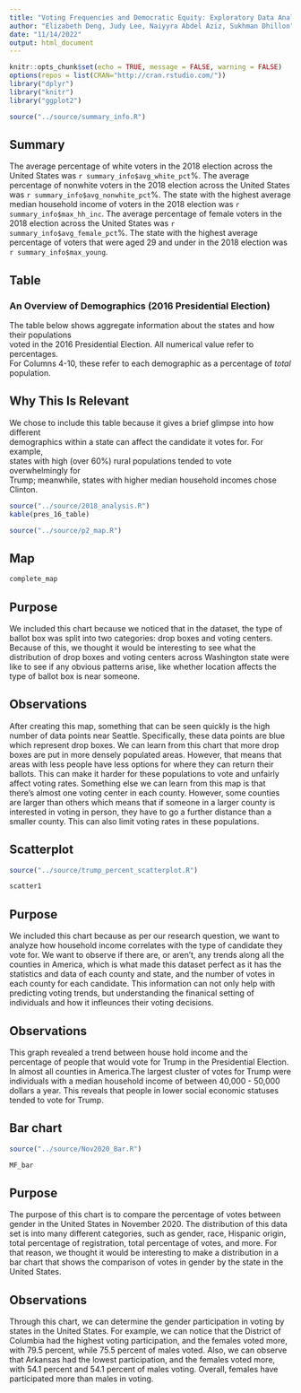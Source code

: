 ```yaml
---
title: "Voting Frequencies and Democratic Equity: Exploratory Data Analysis "
author: "Elizabeth Deng, Judy Lee, Naiyyra Abdel Aziz, Sukhman Dhillon"
date: "11/14/2022"
output: html_document
---
```


```r
knitr::opts_chunk$set(echo = TRUE, message = FALSE, warning = FALSE)
options(repos = list(CRAN="http://cran.rstudio.com/"))
library("dplyr")
library("knitr")
library("ggplot2")
```

```r
source("../source/summary_info.R")
```

## Summary 
The average percentage of white voters in the 2018 election across the United States was `r summary_info$avg_white_pct`%.
The average percentage of nonwhite voters in the 2018 election across the United States was `r summary_info$avg_nonwhite_pct`%.
The state with the highest average median household income of voters in the 2018 election was `r summary_info$max_hh_inc`.
The average percentage of female voters in the 2018 election across the United States was `r summary_info$avg_female_pct`%.
The state with the highest average percentage of voters that were aged 29 and under in the 2018 election was `r summary_info$max_young`.

## Table  
### An Overview of Demographics (2016 Presidential Election)  
The table below shows aggregate information about the states and how their populations  
voted in the 2016 Presidential Election. All numerical value refer to percentages.   
For Columns 4-10, these refer to each demographic as a percentage of *total* population.  

## Why This Is Relevant  
We chose to include this table because it gives a brief glimpse into how different   
demographics within a state can affect the candidate it votes for. For example,   
states with high (over 60%) rural populations tended to vote overwhelmingly for   
Trump; meanwhile, states with higher median household incomes chose Clinton. 

```r
source("../source/2018_analysis.R")
kable(pres_16_table)
```

 

```r
source("../source/p2_map.R")
```

## Map
```r
complete_map
```

## Purpose
We included this chart because we noticed that in the dataset, the type of ballot
box was split into two categories: drop boxes and voting centers. Because of this,
we thought it would be interesting to see what the distribution of drop boxes and
voting centers across Washington state were like to see if any obvious patterns arise,
like whether location affects the type of ballot box is near someone.

## Observations
After creating this map, something that can be seen quickly is the high number of
data points near Seattle. Specifically, these data points are blue which represent 
drop boxes. We can learn from this chart that more drop boxes are put in more densely
populated areas. However, that means that areas with less people have less options
for where they can return their ballots. This can make it harder for these populations
to vote and unfairly affect voting rates. Something else we can learn from this map
is that there's almost one voting center in each county. However, some counties are
larger than others which means that if someone in a larger county is interested in
voting in person, they have to go a further distance than a smaller county. This can
also limit voting rates in these populations.

## Scatterplot
``` r
source("../source/trump_percent_scatterplot.R")
```

```r
scatter1
```

## Purpose

We included this chart because as per our research question, we want to analyze
how household income correlates with the type of candidate they vote for. We 
want to observe if there are, or aren't, any trends along all the counties in 
America, which is what made this dataset perfect as it has the statistics and data
of each county and state, and the number of votes in each county for each candidate. 
This information can not only help with predicting voting trends, but understanding 
the finanical setting of individuals and how it infleunces their voting decisions.


## Observations
This graph revealed a trend between house hold income and the percentage of people
that would vote for Trump in the Presidential Election. In almost all counties in America.The largest cluster of votes for Trump were individuals with a median household income of between 40,000 - 50,000 dollars a year. This reveals that people in lower social economic statuses tended to vote for Trump. 

## Bar chart

```r
source("../source/Nov2020_Bar.R")
```

```r
MF_bar
```

## Purpose

The purpose of this chart is to compare the percentage of votes between gender in the United States in November 2020. The distribution of this data set is into many different categories, such as gender, race, Hispanic origin, total percentage of registration, total percentage of votes, and more. For that reason, we thought it would be interesting to make a distribution in a bar chart that shows the comparison of votes in gender by the state in the United States. 


## Observations

Through this chart, we can determine the gender participation in voting by states in the United States. For example, we can notice that the District of Columbia had the highest voting participation, and the females voted more, with 79.5 percent, while 75.5 percent of males voted. Also, we can observe that Arkansas had the lowest participation, and the females voted more, with 54.1 percent and 54.1 percent of males voting. Overall, females have participated more than males in voting. 
